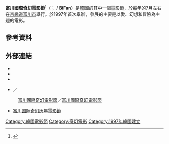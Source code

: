 {{noteTA
|G1=Show
|G2=Movie
|T=zh-tw:富川國際奇幻影展;zh-cn:富川国际奇幻电影节;zh-hk:富川國際奇幻電影節;
|1=zh-tw:影展;zh-cn:电影节;zh-hk:電影節;
}}
{{Infobox award
| name           = 富川國際奇幻電影節<br />{{lang|ko|부천 국제 판타스틱 영화제}}<br />{{lang|en|Bucheon International Fantastic Film Festival}}
| current_awards =
| image          = BIFAN Korea logo.svg
| image_size     = 120px
| imagesize      =
| alt            =
| caption        =
| description    = 國際優秀電影
| presenter      = {{link-ko|富川國際奇幻電影節組委會|부천국제판타스틱영화제조직위원회}}
| host           =
| date           = <!-- {{Start date|YYYY|MM|DD}} -->
| location       = {{KOR}}[[京畿道|京畿道]][[富川市|富川市]]
| country        = {{KOR}}
| reward         =
| year           = 1997年
| year2          = 2017年
| holder         =
| website        = {{url|http://www.bifan.kr}}
| network        =
| radio          =
| runtime        =
| ratings        =
| previous       =
| main           =
| next           =
}}
'''富川國際奇幻電影節'''<ref>{{cite web | url=http://big5chinese.visitkorea.or.kr/cht/SI/SI_CH_2_13.jsp?cid=333345 | title=富川國際奇幻電影節 | publisher=[[韓國觀光公社|韓國觀光公社]] | accessdate=2016-04-10 | language=zh-hant | archive-url=https://web.archive.org/web/20160509173641/http://big5chinese.visitkorea.or.kr/cht/SI/SI_CH_2_13.jsp?cid=333345 | archive-date=2016-05-09 | dead-url=yes }}</ref>（{{kor|k='''부천국제판타스틱영화제'''|hanja='''富川國際판타스틱映畵祭'''}}；{{lang-en|'''Bucheon International Fantastic Film Festival'''}} / '''BiFan'''）是[[韓國|韓國]]的其中一個[[電影節|電影節]]，於每年的7月左右在[[京畿道|京畿道]][[富川市|富川市]]舉行。於1997年首次舉辦，參展的主要是以愛、幻想和冒險為主題的電影。

==參考資料==
{{reflist}}

==外部連結==
{{commonscat|Bucheon International Fantastic Film Festival}}
*{{official|www.bifan.kr}}{{ko}}{{en}}
*{{facebook|official.PiFan}}
*{{twitter|pifan2012}}
*{{official|big5chinese.visitkorea.or.kr|韓國觀光公社}}{{zh-hant}}／{{official|chinese.visitkorea.or.kr|韩国旅游发展局}}{{zh-hans}}
:[https://web.archive.org/web/20160509173641/http://big5chinese.visitkorea.or.kr/cht/SI/SI_CH_2_13.jsp?cid=333345 富川國際奇幻電影節]{{zh-hant}}／[http://chinese.visitkorea.or.kr/chs/ATR/SI_CHG_2_13.jsp?cid=731200 富川國際奇幻電影節] {{Wayback|url=http://chinese.visitkorea.or.kr/chs/ATR/SI_CHG_2_13.jsp?cid=731200 |date=20190812100709 }}{{zh-hans}}
* [http://www.bifan.kr/bifan/history_index.asp 富川国际奇幻历年電影節]

{{韓國影視及娛樂頒獎典禮}}
{{movie-stub}}

[[Category:韓國電影節|Category:韓國電影節]]
[[Category:奇幻電影|Category:奇幻電影]]
[[Category:1997年韓國建立|Category:1997年韓國建立]]